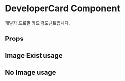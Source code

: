 
<Meta title="Components/card/DeveloperCard" component={DeveloperCard} />

# DeveloperCard Component

개발자 프로필 카드 컴포넌트입니다.

## Props

<Props of={DeveloperCard} />

## Image Exist usage

<Preview>
  <Story name="Basic">
    <DeveloperCard
      onClick={action('프로필 페이지 이동')}
      onBookmark={action('북마크 이벤트 발생')}
      data={{
        title: 'Title',
        content:
          'Text Text Text Text Text Text Text Text Text Text Text Text Text Text Text Text Text Text Text Text Text Text Text Text Text Text Text Text',
        hashtag: '#hashtag',
        provider: 'Text',
        url: '/',
        imgUrl: 'https://source.unsplash.com/random',
        SocialUrl: [
          {
            type: 'BLOG',
            url: '',
          },
        ],
      }}
    />
  </Story>
</Preview>

## No Image usage

<Preview>
  <Story name="No Image">
    <DeveloperCard
      onClick={action('프로필 페이지 이동')}
      onBookmark={action('북마크 이벤트 발생')}
    />
  </Story>
</Preview>
